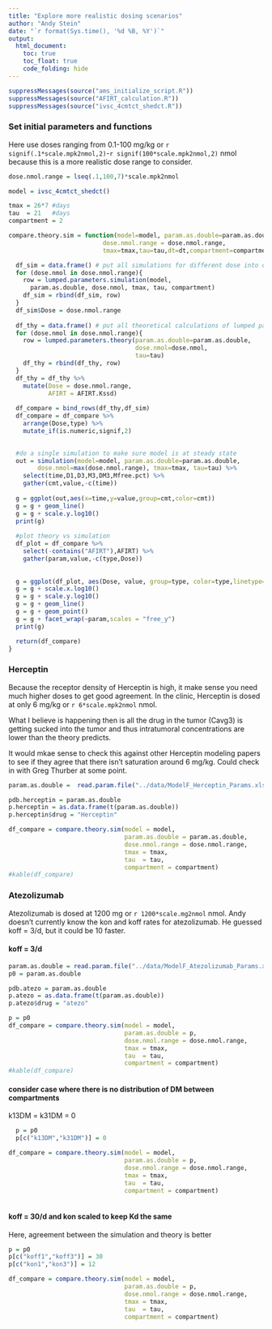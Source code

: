 ```yaml
---
title: "Explore more realistic dosing scenarios"
author: "Andy Stein"
date: "`r format(Sys.time(), '%d %B, %Y')`"
output:
  html_document:
    toc: true
    toc_float: true
    code_folding: hide
---
```


```r
suppressMessages(source("ams_initialize_script.R"))
suppressMessages(source("AFIRT_calculation.R"))
suppressMessages(source("ivsc_4cmtct_shedct.R"))
```

### Set initial parameters and functions
Here use doses ranging from 0.1-100 mg/kg or `r signif(.1*scale.mpk2nmol,2)`-`r signif(100*scale.mpk2nmol,2)` nmol because this is a more realistic dose range to consider. 

```r
dose.nmol.range = lseq(.1,100,7)*scale.mpk2nmol

model = ivsc_4cmtct_shedct()

tmax = 26*7 #days
tau  = 21   #days
compartment = 2

compare.theory.sim = function(model=model, param.as.double=param.as.double,
                          dose.nmol.range = dose.nmol.range,
                          tmax=tmax,tau=tau,dt=dt,compartment=compartment) {

  df_sim = data.frame() # put all simulations for different dose into one data frame
  for (dose.nmol in dose.nmol.range){
    row = lumped.parameters.simulation(model,
      param.as.double, dose.nmol, tmax, tau, compartment)
    df_sim = rbind(df_sim, row)
  }
  df_sim$Dose = dose.nmol.range
  
  df_thy = data.frame() # put all theoretical calculations of lumped parameters at different dose together
  for (dose.nmol in dose.nmol.range){
    row = lumped.parameters.theory(param.as.double=param.as.double, 
                                   dose.nmol=dose.nmol, 
                                   tau=tau)
    df_thy = rbind(df_thy, row)
  }
  df_thy = df_thy %>%
    mutate(Dose = dose.nmol.range,
           AFIRT = AFIRT.Kssd)
  
  df_compare = bind_rows(df_thy,df_sim)
  df_compare = df_compare %>%
    arrange(Dose,type) %>%
    mutate_if(is.numeric,signif,2)
    

  #do a single simulation to make sure model is at steady state
  out = simulation(model=model, param.as.double=param.as.double, 
        dose.nmol=max(dose.nmol.range), tmax=tmax, tau=tau) %>%
    select(time,D1,D3,M3,DM3,Mfree.pct) %>%
    gather(cmt,value,-c(time))
  
  g = ggplot(out,aes(x=time,y=value,group=cmt,color=cmt))
  g = g + geom_line()
  g = g + scale.y.log10()
  print(g)
  
  #plot theory vs simulation
  df_plot = df_compare %>%
    select(-contains("AFIRT"),AFIRT) %>%
    gather(param,value,-c(type,Dose))
  
  
  g = ggplot(df_plot, aes(Dose, value, group=type, color=type,linetype=type))
  g = g + scale.x.log10()
  g = g + scale.y.log10()
  g = g + geom_line()
  g = g + geom_point()
  g = g + facet_wrap(~param,scales = "free_y")
  print(g)

  return(df_compare)
}
```

### Herceptin
Because the receptor density of Herceptin is high, it make sense you need much higher doses to get good agreement.  In the clinic, Herceptin is dosed at only 6 mg/kg or `r 6*scale.mpk2nmol` nmol.  

What I believe is happening then is all the drug in the tumor (Cavg3) is getting sucked into the tumor and thus intratumoral concentrations are lower than the theory predicts. 

It would mkae sense to check this against other Herceptin modeling papers to see if they agree that there isn't saturation around 6 mg/kg.  Could check in with Greg Thurber at some point.

```r
param.as.double =  read.param.file("../data/ModelF_Herceptin_Params.xlsx")

pdb.herceptin = param.as.double
p.herceptin = as.data.frame(t(param.as.double))
p.herceptin$drug = "Herceptin"

df_compare = compare.theory.sim(model = model,
                                param.as.double = param.as.double,
                                dose.nmol.range = dose.nmol.range,
                                tmax = tmax,
                                tau  = tau,
                                compartment = compartment)
#kable(df_compare)

```

### Atezolizumab
Atezolizumab is dosed at 1200 mg or `r 1200*scale.mg2nmol` nmol.  Andy doesn't currently know the kon and koff rates for atezolizumab.  He guessed koff = 3/d, but it could be 10 faster.

#### koff = 3/d
```r

param.as.double = read.param.file("../data/ModelF_Atezolizumab_Params.xlsx")
p0 = param.as.double

pdb.atezo = param.as.double
p.atezo = as.data.frame(t(param.as.double))
p.atezo$drug = "atezo"

p = p0
df_compare = compare.theory.sim(model = model,
                                param.as.double = p,
                                dose.nmol.range = dose.nmol.range,
                                tmax = tmax,
                                tau  = tau,
                                compartment = compartment) 
#kable(df_compare)
```

#### consider case where there is no distribution of DM between compartments
k13DM = k31DM = 0

```r
  p = p0
  p[c("k13DM","k31DM")] = 0

df_compare = compare.theory.sim(model = model,
                                param.as.double = p,
                                dose.nmol.range = dose.nmol.range,
                                tmax = tmax,
                                tau  = tau,
                                compartment = compartment)   
  
```


#### koff = 30/d and kon scaled to keep Kd the same

Here, agreement between the simulation and theory is better

```r

p = p0
p[c("koff1","koff3")] = 30
p[c("kon1","kon3")] = 12

df_compare = compare.theory.sim(model = model,
                                param.as.double = p,
                                dose.nmol.range = dose.nmol.range,
                                tmax = tmax,
                                tau  = tau,
                                compartment = compartment) 

```